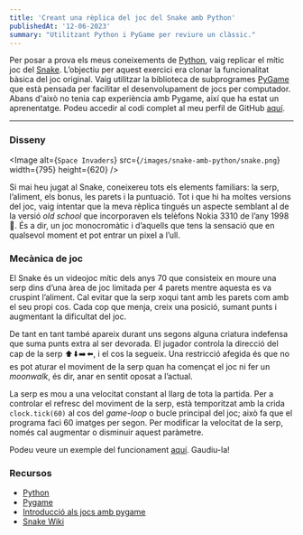 ```yaml
---
title: 'Creant una rèplica del joc del Snake amb Python'
publishedAt: '12-06-2023'
summary: "Utilitzant Python i PyGame per reviure un clàssic."
---
```


Per posar a prova els meus coneixements de [Python](https://www.python.org/), vaig replicar el mític joc del [Snake](https://en.wikipedia.org/wiki/Snake_(video_game_genre)). L’objectiu per aquest exercici era clonar la funcionalitat bàsica del joc original. Vaig utilitzar la biblioteca de subprogrames [PyGame](https://www.pygame.org/news) que està pensada per facilitar el desenvolupament de jocs per computador. Abans d'això no tenia cap experiència amb Pygame, així que ha estat un aprenentatge. Podeu accedir al codi complet al meu perfil de GitHub [aquí](https://github.com/smartido/snake-game).

---

### Disseny

<Image
  alt={`Space Invaders`}
  src={`/images/snake-amb-python/snake.png`}
  width={795}
  height={620}
/>

Si mai heu jugat al Snake, coneixereu tots els elements familiars: la serp, l’aliment, els bonus, les parets i la puntuació. Tot i que hi ha moltes versions del joc, vaig intentar que la meva rèplica tingués un aspecte semblant al de la versió <i>old school</i> que incorporaven els telèfons Nokia 3310 de l’any 1998 👵. És a dir, un joc monocromàtic i d’aquells que tens la sensació que en qualsevol moment et pot entrar un pixel a l’ull.

### Mecànica de joc

El Snake és un videojoc mític dels anys 70 que consisteix en moure una serp dins d’una àrea de joc limitada per 4 parets mentre aquesta es va cruspint l’aliment. Cal evitar que la serp xoqui tant amb les parets com amb el seu propi cos. Cada cop que menja, creix una posició, sumant punts i augmentant la dificultat del joc.

De tant en tant també apareix durant uns segons alguna criatura indefensa que suma punts extra al ser devorada. El jugador controla la direcció del cap de la serp ⬆️ ⬇️ ➡️ ⬅️, i el cos la segueix. Una restricció afegida és que no es pot aturar el moviment de la serp quan ha començat el joc ni fer un <i>moonwalk</i>, és dir, anar en sentit oposat a l’actual.

La serp es mou a una velocitat constant al llarg de tota la partida. Per a controlar el refresc del moviment de la serp, està temporitzat amb la crida `clock.tick(60)` al cos del <i>game-loop</i> o bucle principal del joc; això fa que el programa faci 60 imatges per segon. Per modificar la velocitat de la serp, només cal augmentar o disminuir aquest paràmetre.

Podeu veure un exemple del funcionament [aquí](https://www.youtube.com/watch?v=-t5DL45yCr8). Gaudiu-la! 

### Recursos

- [Python](https://www.python.org/)
- [Pygame](https://www.pygame.org/news.html)
- [Introducció als jocs amb pygame](http://gie.lsi.upc.edu/inf/temes/pygame/Introducci%C3%B3_als_jocs_amb_pygame/index.html)
- [Snake Wiki](https://en.wikipedia.org/wiki/Snake_(video_game_genre))
